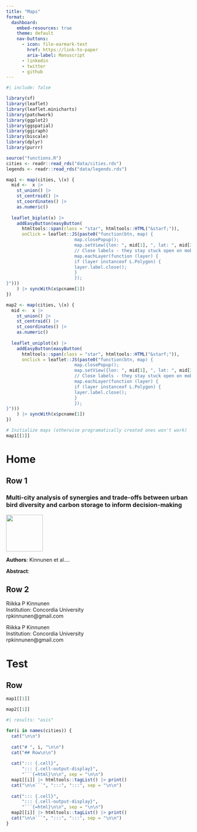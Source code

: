 ```yaml
---
title: "Maps"
format: 
  dashboard:
    embed-resources: true
    theme: default
    nav-buttons: 
      - icon: file-earmark-text
        href: https://link-to-paper
        aria-label: Manuscript
      - linkedin
      - twitter
      - github
---
```


```r
#| include: false

library(sf)
library(leaflet)
library(leaflet.minicharts)
library(patchwork)
library(ggplot2)
library(ggspatial)
library(ggiraph)
library(biscale)
library(dplyr)
library(purrr)

source("functions.R")
cities <- readr::read_rds("data/cities.rds")
legends <- readr::read_rds("data/legends.rds")

map1 <- map(cities, \(x) {
  mid <-  x |>
    st_union() |>
    st_centroid() |>
    st_coordinates() |>
    as.numeric()
  
  leaflet_biplot(x) |>
    addEasyButton(easyButton(
      htmltools::span(class = "star", htmltools::HTML("&starf;")),
      onClick = leaflet::JS(paste0("function(btn, map) { 
                          map.closePopup();
                          map.setView({lon: ", mid[1], ", lat: ", mid[2], "}, 10);
                          // Close labels - they stay stuck open on mobile
                          map.eachLayer(function (layer) {
                          if (layer instanceof L.Polygon) {
                          layer.label.close();
                          }
                          });
}")))
    ) |> syncWith(x$pcname[1])
})

map2 <- map(cities, \(x) {
  mid <-  x |>
    st_union() |>
    st_centroid() |>
    st_coordinates() |>
    as.numeric()
  
  leaflet_uniplot(x) |>
    addEasyButton(easyButton(
      htmltools::span(class = "star", htmltools::HTML("&starf;")),
      onClick = leaflet::JS(paste0("function(btn, map) { 
                          map.closePopup();
                          map.setView({lon: ", mid[1], ", lat: ", mid[2], "}, 10);
                          // Close labels - they stay stuck open on mobile
                          map.eachLayer(function (layer) {
                          if (layer instanceof L.Polygon) {
                          layer.label.close();
                          }
                          });
}")))
    ) |> syncWith(x$pcname[1])
})

# Initialize maps (otherwise programatically created ones won't work)
map1[[1]]
```

# Home

## Row 1 

::: {.card}

### Multi-city analysis of synergies and trade-offs between urban bird diversity and carbon storage to inform decision-making

![](https://img.shields.io/badge/status-In_review-yellow){width=100px}

**Authors**: Kinnunen et al....

**Abstract**: 

:::

## Row 2 {width=30%}

:::{.card title="Principal Investigator Contact Information"}
Riikka P Kinnunen  
Institution: Concordia University  
rpkinnunen@gmail.com   
:::

:::{.card title="Principal Investigator Contact Information"}
Riikka P Kinnunen  
Institution: Concordia University  
rpkinnunen@gmail.com   
:::

# Test

## Row

```r
map1[[1]]
```

```r
map2[[1]]
```



```r
#| results: "asis"

for(i in names(cities)) {
  cat("\n\n")
  
  cat("# ", i, "\n\n")
  cat("## Row\n\n")
  
  cat("::: {.cell}", 
      "::: {.cell-output-display}", 
      "```{=html}\n\n", sep = "\n\n")
  map1[[i]] |> htmltools::tagList() |> print()
  cat("\n\n```", ":::", ":::", sep = "\n\n")
  
  cat("::: {.cell}", 
      "::: {.cell-output-display}", 
      "```{=html}\n\n", sep = "\n\n")
  map2[[i]] |> htmltools::tagList() |> print()
  cat("\n\n```", ":::", ":::", sep = "\n\n")
}
```

